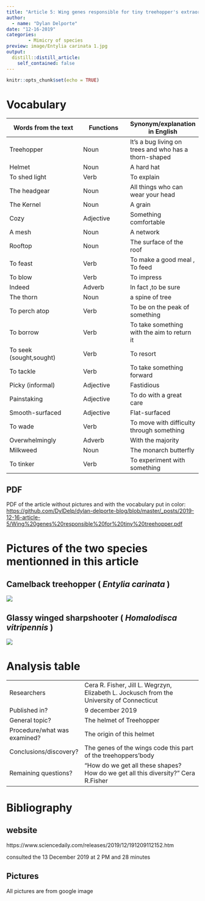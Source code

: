 ```yaml
---
title: "Article 5: Wing genes responsible for tiny treehopper's extraordinary helmet"
author: 
  - name: "Dylan Delporte"
date: "12-16-2019"
categories:
        - Mimicry of species
preview: image/Entylia carinata 1.jpg
output:
  distill::distill_article:
    self_contained: false
---
```


```r
knitr::opts_chunk$set(echo = TRUE)
```

# Vocabulary 

| Words from the text | Functions   |  Synonym/explanation in English |
| ------------------- | ------------|------------- |
| Treehopper | Noun | It's a bug living on trees and who has a thorn-shaped  |
| Helmet | Noun | A hard hat |
| To shed light | Verb | To explain  |
| The headgear | Noun | All things who can wear your head |
| The Kernel | Noun | A grain |
| Cozy | Adjective | Something comfortable |
| A mesh | Noun | A network |
| Rooftop | Noun | The surface of the roof |
| To feast | Verb | To make a good meal , To feed  |
| To blow | Verb | To impress |
| Indeed | Adverb | In fact ,to be sure  |
| The thorn | Noun | a spine of tree |
| To perch atop | Verb | To be on the peak of something|
| To borrow | Verb | To take something with the aim to return it |
| To seek (sought,sought) | Verb | To resort |
| To tackle | Verb | To take something forward |
| Picky (informal) | Adjective | Fastidious |
| Painstaking | Adjective | To do with a great care |
| Smooth-surfaced | Adjective | Flat-surfaced |
| To wade | Verb | To move with difficulty through something |
| Overwhelmingly | Adverb | With the majority |
| Milkweed | Noun | The monarch butterfly |
| To tinker | Verb | To experiment with something |


## PDF
PDF of the article without pictures and with the vocabulary put in color: 
<https://github.com/DylDelp/dylan-delporte-blog/blob/master/_posts/2019-12-16-article-5/Wing%20genes%20responsible%20for%20tiny%20treehopper.pdf>

# Pictures of the two species mentionned in this article

## Camelback treehopper ( _Entylia carinata_ )

![](image/Entylia carinata 1.jpg)

## Glassy winged sharpshooter ( _Homalodisca vitripennis_ )

![](image/Homalodisca vitripennis, Glassy winged sharpshooter.jpg)

# Analysis table 

|                              |                                                                     |
| ---------------------------- | ------------------------------------------------------------------- |
| Researchers          | Cera R. Fisher, Jill L. Wegrzyn, Elizabeth L. Jockusch from the University of Connecticut |
| Published in?               | 9 december 2019 |
| General topic?              | The helmet of Treehopper |
| Procedure/what was examined? | The origin of this helmet |
| Conclusions/discovery?       | The genes of the wings code this part of the treehoppers'body|
| Remaining questions?         | "How do we get all these shapes? How do we get all this diversity?" Cera R.Fisher |

# Bibliography 

## website 
https://www.sciencedaily.com/releases/2019/12/191209112152.htm 

consulted the 13 December 2019 at 2 PM and 28 minutes

## Pictures

All pictures are from google image

